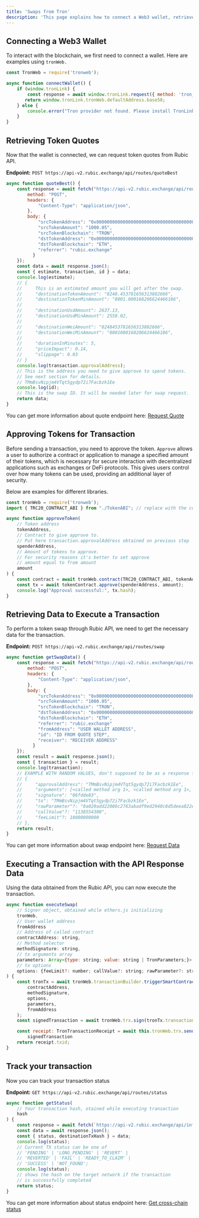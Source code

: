 ```yaml
---
title: 'Swaps from Tron'
description: 'This page explains how to connect a Web3 wallet, retrieve token quotes, approve tokens, and execute a transaction using Rubic API, with examples using ethers.js, web3.js, and viem.'
---
```


## Connecting a Web3 Wallet

To interact with the blockchain, we first need to connect a wallet. Here are examples using `tronWeb.`

```javascript
const TronWeb = require('tronweb');

async function connectWallet() {
    if (window.tronLink) {
        const response = await window.tronLink.request({ method: 'tron_requestAccounts' });
       return window.tronLink.tronWeb.defaultAddress.base58;
    } else {
        console.error("Tron provider not found. Please install TronLink.");
    }
}
```

## Retrieving Token Quotes

Now that the wallet is connected, we can request token quotes from Rubic API.

**Endpoint:** `POST https://api-v2.rubic.exchange/api/routes/quoteBest`

```javascript
async function quoteBest() {
    const response = await fetch("https://api-v2.rubic.exchange/api/routes/quoteBest", {
        method: "POST",
        headers: {
            "Content-Type": "application/json",
        },
        body: {
            "srcTokenAddress": "0x0000000000000000000000000000000000000000",
            "srcTokenAmount": "1000.05",
            "srcTokenBlockchain": "TRON",
            "dstTokenAddress": "0x0000000000000000000000000000000000000000",
            "dstTokenBlockchain": "ETH",
            "referrer": "rubic.exchange"
          }
    });
    const data = await response.json();
    const { estimate, transaction, id } = data;
    console.log(estimate);
    // {
    //     This is an estimated amount you will get after the swap.
    //     "destinationTokenAmount": "8248.453781656313882666",
    //     "destinationTokenMinAmount": "8001.000168206624466186",
    //
    //     "destinationUsdAmount": 2637.13,
    //     "destinationUsdMinAmount": 2558.02,
    //
    //     "destinationWeiAmount": "8248453781656313882666",
    //     "destinationWeiMinAmount": "8001000168206624466186",
    //
    //     "durationInMinutes": 5,
    //     "priceImpact": 0.14,
    //     "slippage": 0.03
    // }
    console.log(transaction.approvalAddress);
    // This is the address you need to give approve to spend tokens.
    // See next section for details.
    // TMmBsvNipjm4VTqt5gydp72i7Facbzk1Ee
    console.log(id);
    // This is the swap ID. It will be needed later for swap request.
    return data;
}
```

You can get more information about quote endpoint here: [Request Quote](https://dev-docs.rubic.exchange/docs/api-docs/request-quote)

## Approving Tokens for Transaction

Before sending a transaction, you need to approve the token. `Approve` allows a user to authorize a contract or application to manage a specified amount of their tokens, which is necessary for secure interaction with decentralized applications such as exchanges or DeFi protocols. This gives users control over how many tokens can be used, providing an additional layer of security.

Below are examples for different libraries.&#x20;

```javascript
const tronWeb = require('tronweb');
import { TRC20_CONTRACT_ABI } from "./TokenABI"; // replace with the correct ABI

async function approveToken(
    // Token address
    tokenAddress,
    // Contract to give approve to.
    // Put here transaction.approvalAddress obtained on previous step
    spenderAddress,
    // Amount of tokens to approve.
    // For security reasons it's better to set approve
    // amount equal to from amount
    amount
) {
    const contract = await tronWeb.contract(TRC20_CONTRACT_ABI, tokenAddress);
    const tx = await tokenContract.approve(spenderAddress, amount);
    console.log("Approval successful:", tx.hash);
}
```

## Retrieving Data to Execute a Transaction

To perform a token swap through Rubic API, we need to get the necessary data for the transaction.

**Endpoint:** `POST https://api-v2.rubic.exchange/api/routes/swap`

```javascript
async function getSwapData() {
    const response = await fetch("https://api-v2.rubic.exchange/api/routes/swap", {
        method: "POST",
        headers: {
            "Content-Type": "application/json",
        },
        body: {
            "srcTokenAddress": "0x0000000000000000000000000000000000000000",
            "srcTokenAmount": "1000.05",
            "srcTokenBlockchain": "TRON",
            "dstTokenAddress": "0x0000000000000000000000000000000000000000",
            "dstTokenBlockchain": "ETH",
            "referrer": "rubic.exchange"
            "fromAddress": "USER WALLET ADDRESS",
            "id": "ID FROM QUOTE STEP",
            "receiver": "RECEIVER ADDRESS"
          }
    });
    const result = await response.json();
    const { transaction } = result;
    console.log(transaction);
    // EXAMPLE WITH RANDOM VALUES, don't supposed to be as a response for TRON->ETH swap
    // {
    //     "approvalAddress": "TMmBsvNipjm4VTqt5gydp72i7Facbzk1Ee",
    //     "arguments": [<called method arg 1>, <called method arg 1>, ...],
    //     "signature": "06fdde03",
    //     "to": "TMmBsvNipjm4VTqt5gydp72i7Facbzk1Ee",
    //     "rawParameter"?: "0a020add22086c2763abadf9ed2940c8d5deea822e5a65080112610a2d747970652e676f6f676c65617069732e636f6d2f70726f746f636f6c2e5472616e73666572436f6e747261637412300a15418840e6c55b9ada326d211d818c34a994aeced808121541d3136787e667d1e055d2cd5db4b5f6c880563049186470ac89dbea822e",
    //     "callValue"?: "1138554300",
    //     "feeLimit"?: 10000000000
    // },
    return result;
}
```

You can get more information about swap endpoint here: [Request Data](https://dev-docs.rubic.exchange/docs/api-docs/request-data)

## Executing a Transaction with the API Response Data

Using the data obtained from the Rubic API, you can now execute the transaction.

```javascript
async function executeSwap(
    // Signer object, obtained while ethers.js initializing
    tronWeb,
    // User wallet address
    fromAddress
    // Address of called contract
    contractAddress: string,
    // Method selector
    methodSignature: string,
    // tx arguments array
    parameters: Array<{type: string; value: string | TronParameters;}>,
    // tx options
    options: {feeLimit?: number; callValue?: string; rawParameter?: string;}
) {
    const tronTx = await tronWeb.transactionBuilder.triggerSmartContract(
        contractAddress,
        methodSignature,
        options,
        parameters,
        fromAddress
    );
    const signedTransaction = await tronWeb.trx.sign(tronTx.transaction);

    const receipt: TronTransactionReceipt = await this.tronWeb.trx.sendRawTransaction(
        signedTransaction
    return receipt.txid;
}
```

## Track your transaction

Now you can track your transaction status

**Endpoint:** `GET https://api-v2.rubic.exchange/api/routes/status`

```javascript
async function getStatus(
    // Your transaction hash, otained while executing transaction
    hash
) {
    const response = await fetch(`https://api-v2.rubic.exchange/api/info/status?srcTxHash=${hash}`);
    const data = await response.json();
    const { status, destinationTxHash } = data;
    console.log(status);
    // Current TX status can be one of
    // 'PENDING' | 'LONG_PENDING' | 'REVERT' |
    // 'REVERTED' | 'FAIL' | 'READY_TO_CLAIM' |
    // 'SUCCESS' | 'NOT_FOUND';
    console.log(status);
    // shows the hash on the target network if the transaction
    // is successfully completed
    return status;
}
```

You can get more information about status endpoint here:
[Get cross-chain status](https://dev-docs.rubic.exchange/docs/api-docs/get-crosschain-status)